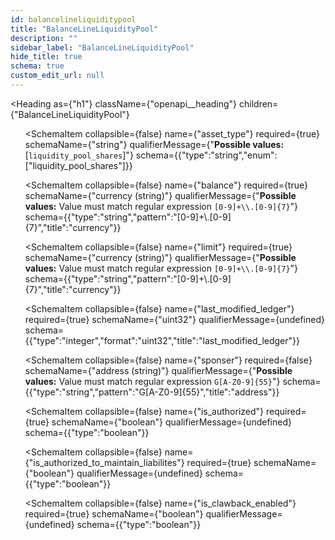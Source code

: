 ```yaml
---
id: balancelineliquiditypool
title: "BalanceLineLiquidityPool"
description: ""
sidebar_label: "BalanceLineLiquidityPool"
hide_title: true
schema: true
custom_edit_url: null
---
```



<Heading
  as={"h1"}
  className={"openapi__heading"}
  children={"BalanceLineLiquidityPool"}
>
</Heading>





<ul>
  <SchemaItem
    collapsible={false}
    name={"liquidity_pool_id"}
    required={true}
    schemaName={"string"}
    qualifierMessage={undefined}
    schema={{"type":"string"}}
  >
    
  </SchemaItem><SchemaItem
    collapsible={false}
    name={"asset_type"}
    required={true}
    schemaName={"string"}
    qualifierMessage={"**Possible values:** [`liquidity_pool_shares`]"}
    schema={{"type":"string","enum":["liquidity_pool_shares"]}}
  >
    
  </SchemaItem><SchemaItem
    collapsible={false}
    name={"balance"}
    required={true}
    schemaName={"currency (string)"}
    qualifierMessage={"**Possible values:** Value must match regular expression `[0-9]+\\.[0-9]{7}`"}
    schema={{"type":"string","pattern":"[0-9]+\\.[0-9]{7}","title":"currency"}}
  >
    
  </SchemaItem><SchemaItem
    collapsible={false}
    name={"limit"}
    required={true}
    schemaName={"currency (string)"}
    qualifierMessage={"**Possible values:** Value must match regular expression `[0-9]+\\.[0-9]{7}`"}
    schema={{"type":"string","pattern":"[0-9]+\\.[0-9]{7}","title":"currency"}}
  >
    
  </SchemaItem><SchemaItem
    collapsible={false}
    name={"last_modified_ledger"}
    required={true}
    schemaName={"uint32"}
    qualifierMessage={undefined}
    schema={{"type":"integer","format":"uint32","title":"last_modified_ledger"}}
  >
    
  </SchemaItem><SchemaItem
    collapsible={false}
    name={"sponser"}
    required={false}
    schemaName={"address (string)"}
    qualifierMessage={"**Possible values:** Value must match regular expression `G[A-Z0-9]{55}`"}
    schema={{"type":"string","pattern":"G[A-Z0-9]{55}","title":"address"}}
  >
    
  </SchemaItem><SchemaItem
    collapsible={false}
    name={"is_authorized"}
    required={true}
    schemaName={"boolean"}
    qualifierMessage={undefined}
    schema={{"type":"boolean"}}
  >
    
  </SchemaItem><SchemaItem
    collapsible={false}
    name={"is_authorized_to_maintain_liabilites"}
    required={true}
    schemaName={"boolean"}
    qualifierMessage={undefined}
    schema={{"type":"boolean"}}
  >
    
  </SchemaItem><SchemaItem
    collapsible={false}
    name={"is_clawback_enabled"}
    required={true}
    schemaName={"boolean"}
    qualifierMessage={undefined}
    schema={{"type":"boolean"}}
  >
    
  </SchemaItem>
</ul>
            